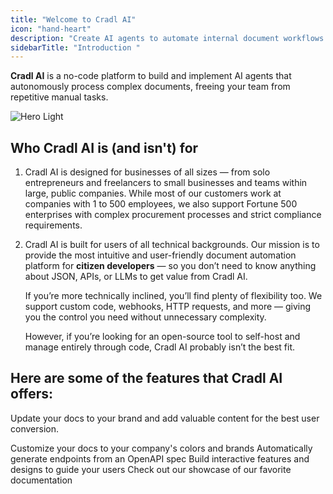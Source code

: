 ```yaml
---
title: "Welcome to Cradl AI"
icon: "hand-heart"
description: "Create AI agents to automate internal document workflows - fast, safe and without writing a single line of code.  "
sidebarTitle: "Introduction "
---
```


**Cradl AI** is a no-code platform to build and implement AI agents that autonomously process complex documents, freeing your team from repetitive manual tasks.

<img
  className="block dark:hidden"
  src="/Youtube.jpg"
  alt="Hero Light"
  title={true}
/>

## Who Cradl AI is (and isn't) for

1. Cradl AI is designed for businesses of all sizes — from solo entrepreneurs and freelancers to small businesses and teams within large, public companies. While most of our customers work at companies with 1 to 500 employees, we also support Fortune 500 enterprises with complex procurement processes and strict compliance requirements.
2. Cradl AI is built for users of all technical backgrounds. Our mission is to provide the most intuitive and user-friendly document automation platform for **citizen developers** — so you don’t need to know anything about JSON, APIs, or LLMs to get value from Cradl AI.

   If you’re more technically inclined, you’ll find plenty of flexibility too. We support custom code, webhooks, HTTP requests, and more — giving you the control you need without unnecessary complexity.

   However, if you’re looking for an open-source tool to self-host and manage entirely through code, Cradl AI probably isn’t the best fit.

## Here are some of the features that Cradl AI offers:

Update your docs to your brand and add valuable content for the best user conversion.

<CardGroup cols={2}>
  <Card title="AI models" icon="sparkles" href="https://mintlify.com/docs/settings/global">
    Customize your docs to your company's colors and brands
  </Card>
  <Card title="Human in the loop" icon="user-check" href="https://mintlify.com/docs/api-playground/openapi">
    Automatically generate endpoints from an OpenAPI spec
  </Card>
  <Card title="Integrations" icon="screwdriver-wrench" href="https://mintlify.com/docs/content/components/accordions">
    Build interactive features and designs to guide your users
  </Card>
  <Card title="Insights" icon="chart-waterfall" href="https://mintlify.com/customers">
    Check out our showcase of our favorite documentation
  </Card>
</CardGroup>